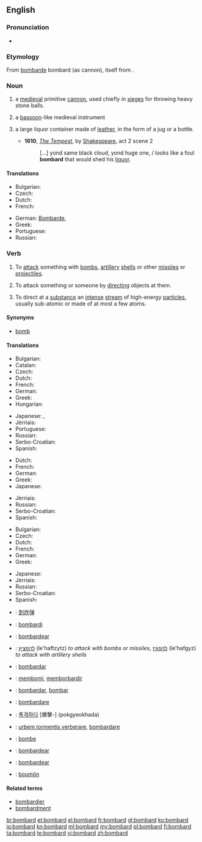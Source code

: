 ==English==

===Pronunciation===
* {{audio|en-us-bombard.ogg|Audio (US)}}

===Etymology===
From {{etyl|fr|en}} [[bombarde]] bombard (as cannon), itself from {{etyl|la|en}} {{term|bombus||buzzing; booming|lang=la}}.

===Noun===
{{en-noun}}

# a [[medieval]] primitive [[cannon]], used chiefly in [[siege]]s for throwing heavy stone balls.
# {{context|obsolete|lang=en}} a [[bassoon]]-like medieval instrument
# {{context|obsolete|lang=en}} a large liquor container made of [[leather]], in the form of a jug or a bottle.
#* '''1610''', ''[[s:The Tempest|The Tempest]]'', by [[w:William Shakespeare|Shakespeare]], act 2 scene 2
#*: [...] yond same black cloud, yond huge one, / looks like a foul '''bombard''' that would shed his [[liquor]].

====Translations====
{{trans-top|medieval primitive cannon}}
* Bulgarian: {{t-|bg|бомбарда|f}}
* Czech: {{t+|cs|bombarda|f}}
* Dutch: {{t-|nl|bombarde}}
* French: {{t+|fr|bombarde}}
{{trans-mid}}
* German: [[Bombarde]], {{t+|de|bastard}}
* Greek: {{t+|el|βομβάρδα|f|tr=vomvárða}}
* Portuguese: {{t+|pt|bombarda|f}}
* Russian: {{t+|ru|бомбарда|f|sc=Cyrl|tr=bombárda}}
{{trans-bottom}}

===Verb===
{{en-verb}}

# To [[attack]] something with [[bomb]]s, [[artillery]] [[shell]]s or other [[missile]]s or [[projectile]]s.
# {{context|figuratively|lang=en}} To attack something or someone by [[directing]] objects at them.
# {{context|physics|lang=en}} To direct at a [[substance]] an [[intense]] [[stream]] of high-energy [[particle]]s, usually sub-atomic or made of at most a few atoms.

====Synonyms====
* [[bomb]]

====Translations====
{{trans-top|to attack something with bombs, artillery shells, or other missiles}}
* Bulgarian: {{t+|bg|бомбардирам}}
* Catalan: {{t+|ca|bombardejar}}
* Czech: {{t+|cs|bombardovat}}
* Dutch: {{t+|nl|bombarderen}}
* French: {{t+|fr|bombarder}}
* German: {{t-|de|bombardieren}}
* Greek: {{t+|el|βομβαρδίζω|tr=vomvardízo}}
* Hungarian: {{t+|hu|ágyúz}}
{{trans-mid}}
* Japanese: {{t-|ja|爆撃|alt=爆撃する|tr=bakugeki suru}}, {{t-|ja|砲撃|alt=砲撃する|tr=hōgeki suru}}
* Jèrriais: {{tø|roa-jer|bombarder}}
* Portuguese: {{t+|pt|bombardear}}
* Russian: {{t+|ru|бомбардировать|sc=Cyrl|tr=bombardirovát'}} {{impf}}
* Serbo-Croatian: {{t-|sh|bombardírati}}
* Spanish: {{t-|es|bombardear}}
{{trans-bottom}}

{{trans-top|to attack something or someone by directing objects at them}}
* Dutch: {{t+|nl|bekogelen}}
* French: {{t+|fr|bombarder}}
* German: {{t-|de|bombardieren}}
* Greek: {{t+|el|βομβαρδίζω|tr=vomvardízo}}
* Japanese: {{t-|ja|浴びせる|tr=abiseru}}
{{trans-mid}}
* Jèrriais: {{tø|roa-jer|bombarder}}
* Russian: {{t+|ru|бомбардировать|sc=Cyrl|tr=bombardirovát'}} {{impf}}
* Serbo-Croatian: {{t-|sh|bombardírati}}
* Spanish: {{t-|es|bombardear}}
{{trans-bottom}}

{{trans-top|to direct at a substance an intense stream of high-energy particles, usually sub-atomic or made of at most a few atoms}}
* Bulgarian: {{t+|bg|бомбардирам}}
* Czech: {{t+|cs|bombardovat}}
* Dutch: {{t+|nl|bombarderen}}
* French: {{t+|fr|bombarder}}
* German: {{t-|de|bombardieren}}
* Greek: {{t+|el|βομβαρδίζω|tr=vomvardízo}}
{{trans-mid}}
* Japanese: {{t-|ja|照射|alt=照射する|tr=shōsha suru}}
* Jèrriais: {{tø|roa-jer|bombarder}}
* Russian: {{t+|ru|бомбардировать|sc=Cyrl|tr=bombardirovát'}} {{impf}}
* Serbo-Croatian: {{t-|sh|bombardírati}}
* Spanish: {{t-|es|bombardear}}
{{trans-bottom}}

{{checktrans-top}}
* {{ttbc|cmn}}: [[到炸弹]]
* {{ttbc|eo}}: [[bombardi]]
* {{ttbc|gl}}: [[bombardear]]
* {{ttbc|he}}: [[להפציץ]] (le'haftzytz) ''to attack with bombs or missiles'', [[להפגיז]] (le'hafgyz) ''to attack with artillery shells''
* {{ttbc|io}}: [[bombardar]]
* {{ttbc|id}}: [[bom|membomi]], [[borbardir|memborbardir]]
{{trans-mid}}
* {{ttbc|ia}}: [[bombardar]], [[bombar]]
* {{ttbc|it}}: [[bombardare]]
* {{ttbc|ko}}: [[폭격하다]] [爆擊-] (pokgyeokhada)
* {{ttbc|la}}: [[urbem tormentis verberare]], [[bombardare]]
* {{ttbc|no}}: [[bombe]]
* {{ttbc|pt}}: [[bombardear]]
* {{ttbc|es}}: [[bombardear]]
* {{ttbc|vo}}: [[boumön]]
{{trans-bottom}}

====Related terms====
* [[bombardier]]
* [[bombardment]]

[[br:bombard]]
[[et:bombard]]
[[el:bombard]]
[[fr:bombard]]
[[gl:bombard]]
[[ko:bombard]]
[[io:bombard]]
[[kn:bombard]]
[[ml:bombard]]
[[my:bombard]]
[[pl:bombard]]
[[fi:bombard]]
[[ta:bombard]]
[[te:bombard]]
[[vi:bombard]]
[[zh:bombard]]